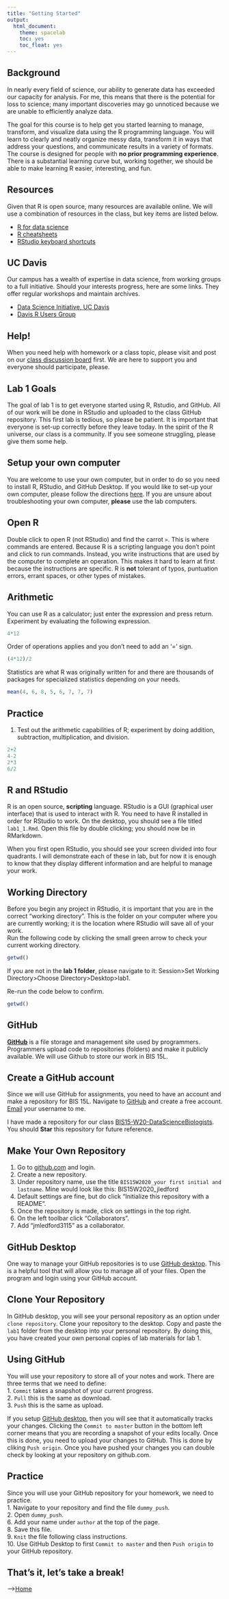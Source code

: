 ```yaml
---
title: "Getting Started"
output:
  html_document:
    theme: spacelab
    toc: yes
    toc_float: yes
---
```


## Background
In nearly every field of science, our ability to generate data has exceeded our capacity for analysis. For me, this means that there is the potential for loss to science; many important discoveries may go unnoticed because we are unable to efficiently analyze data.

The goal for this course is to help get you started learning to manage, transform, and visualize data using the R programming language. You will learn to clearly and neatly organize messy data, transform it in ways that address your questions, and communicate results in a variety of formats. The course is designed for people with **no prior programming experience**. There is a substantial learning curve but, working together, we should be able to make learning R easier, interesting, and fun.  

## Resources
Given that R is open source, many resources are available online. We will use a combination of resources in the class, but key items are listed below.

- [R for data science](https://r4ds.had.co.nz/)
- [R cheatsheets](https://www.rstudio.com/resources/cheatsheets/)
- [RStudio keyboard shortcuts](https://support.rstudio.com/hc/en-us/articles/200711853-Keyboard-Shortcuts)

## UC Davis
Our campus has a wealth of expertise in data science, from working groups to a full initiative. Should your interests progress, here are some links. They offer regular workshops and maintain archives.  

- [Data Science Initiative, UC Davis](http://dsi.ucdavis.edu/)  
- [Davis R Users Group](http://d-rug.github.io/) 

## Help!  
When you need help with homework or a class topic, please visit and post on our [class discussion board](https://piazza.com/uc_davis/winter2020/bis015l/home#) first. We are here to support you and everyone should participate, please.  

## Lab 1 Goals
The goal of lab 1 is to get everyone started using R, Rstudio, and GitHub. All of our work will be done in RStudio and uploaded to the class GitHub repository. This first lab is tedious, so please be patient. It is important that everyone is set-up correctly before they leave today. In the spirit of the R universe, our class is a community. If you see someone struggling, please give them some help.  

## Setup your own computer
You are welcome to use your own computer, but in order to do so you need to install R, RStudio, and GitHub Desktop. If you would like to set-up your own computer, please follow the directions [here](https://jmledford3115.github.io/datascibiol/setup.html). If you are unsure about troubleshooting your own computer, **please** use the lab computers.  

## Open R  
Double click to open R (not RStudio) and find the carrot `>`. This is where commands are entered. Because R is a scripting language you don't point and click to run commands. Instead, you write instructions that are used by the computer to complete an operation. This makes it hard to learn at first because the instructions are specific. R is **not** tolerant of typos, puntuation errors, errant spaces, or other types of mistakes.  

## Arithmetic
You can use R as a calculator; just enter the expression and press return.  Experiment by evaluating the following expression.
```r
4*12
```

Order of operations applies and you don't need to add an '=' sign.
```r
(4*12)/2
```

Statistics are what R was originally written for and there are thousands of packages for specialized statistics depending on your needs.
```r
mean(4, 6, 8, 5, 6, 7, 7, 7)
```

## Practice
1. Test out the arithmetic capabilities of R; experiment by doing addition, subtraction, multiplication, and division.  
```r
2+2
4-2
2*3
6/2
```

## R and RStudio
R is an open source, **scripting** language. RStudio is a GUI (graphical user interface) that is used to interact with R. You need to have R installed in order for RStudio to work. On the desktop, you should see a file titled `lab1_1.Rmd`. Open this file by double clicking; you should now be in RMarkdown.  

When you first open RStudio, you should see your screen divided into four quadrants. I will demonstrate each of these in lab, but for now it is enough to know that they display different information and are helpful to manage your work.  

## Working Directory  
Before you begin any project in RStudio, it is important that you are in the correct "working directory". This is the folder on your computer where you are currently working; it is the location where RStudio will save all of your work.  
Run the following code by clicking the small green arrow to check your current working directory.  
```r
getwd()
```

If you are not in the **lab 1 folder**, please navigate to it: Session>Set Working Directory>Choose Directory>Desktop>lab1.  

Re-run the code below to confirm.
```r
getwd()
```

## GitHub
[**GitHub**](www.github.com) is a file storage and management site used by programmers. Programmers upload code to repositories (folders) and make it publicly available. We will use Github to store our work in BIS 15L.  

## Create a GitHub account
Since we will use GitHub for assignments, you need to have an account and make a repository for BIS 15L. Navigate to [GitHub](github.com) and create a free account. [Email](mailto:jmledford@ucdavis.edu) your username to me.  

I have made a repository for our class [BIS15-W20-DataScienceBiologists](https://github.com/jmledford3115/BIS15-W20-DataScienceBiologists). You should **Star** this repository for future reference.  

## Make Your Own Repository  
1. Go to [github.com](www.github.com) and login.  
2. Create a new repository.  
3. Under repository name, use the title `BIS15W2020_your first initial and lastname`. Mine would look like this: BIS15W2020_jledford  
4. Default settings are fine, but do click "Initialize this repository with a README".    
5. Once the repository is made, click on settings in the top right.  
6. On the left toolbar click "Collaborators".  
7. Add "jmledford3115" as a collaborator.  

## GitHub Desktop
One way to manage your GitHub repositories is to use [GitHub desktop](https://desktop.github.com/). This is a  helpful tool that will allow you to manage all of your files. Open the program and login using your GitHub account.  

## Clone Your Repository  
In GitHub desktop, you will see your personal repository as an option under `clone repository`. Clone your repository to the desktop. Copy and paste the `lab1` folder from the desktop into your personal repository. By doing this, you have created your own personal copies of lab materials for lab 1.    

## Using GitHub
You will use your repository to store all of your notes and work. There are three terms that we need to define:  
1. `Commit` takes a snapshot of your current progress.    
2. `Pull` this is the same as download.     
3. `Push` this is the same as upload.    

If you setup [GitHub desktop](https://desktop.github.com/), then you will see that it automatically tracks your changes. Clicking the `Commit to master` button in the bottom left corner means that you are recording a snapshot of your edits locally. Once this is done, you need to upload your changes to GitHub. This is done by cliking `Push origin`. Once you have pushed your changes you can double check by looking at your repository on github.com.    

## Practice
Since you will use your GitHub repository for your homework, we need to practice.  
1. Navigate to your repository and find the file `dummy_push`.    
2. Open `dummy_push`.  
6. Add your name under `author` at the top of the page.    
8. Save this file.  
9. `Knit` the file following class instructions.  
10. Use GitHub Desktop to first `Commit to master` and then `Push origin` to your GitHub repository.    

## That's it, let's take a break!  
-->[Home](https://jmledford3115.github.io/datascibiol/)